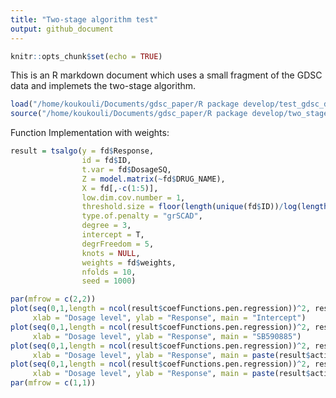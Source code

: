 ```yaml
---
title: "Two-stage algorithm test"
output: github_document
---
```


```r
knitr::opts_chunk$set(echo = TRUE)
```

This is an R markdown document which uses a small fragment of the GDSC data and implemets the two-stage algorithm.

```r
load("/home/koukouli/Documents/gdsc_paper/R package develop/test_gdsc_data.RData")
source("/home/koukouli/Documents/gdsc_paper/R package develop/two_stage_algorithm_functions.R")
```

Function Implementation with weights:

```r
result = tsalgo(y = fd$Response, 
                id = fd$ID,
                t.var = fd$DosageSQ, 
                Z = model.matrix(~fd$DRUG_NAME),
                X = fd[,-c(1:5)],
                low.dim.cov.number = 1, 
                threshold.size = floor(length(unique(fd$ID))/log(length(unique(fd$ID)))),
                type.of.penalty = "grSCAD", 
                degree = 3,
                intercept = T, 
                degrFreedom = 5, 
                knots = NULL, 
                weights = fd$weights, 
                nfolds = 10,
                seed = 1000)

par(mfrow = c(2,2))
plot(seq(0,1,length = ncol(result$coefFunctions.pen.regression))^2, result$coefFunctions.pen.regression[1,], type = "l",
     xlab = "Dosage level", ylab = "Response", main = "Intercept")
plot(seq(0,1,length = ncol(result$coefFunctions.pen.regression))^2, result$coefFunctions.pen.regression[2,], type = "l",
     xlab = "Dosage level", ylab = "Response", main = "SB590885")
plot(seq(0,1,length = ncol(result$coefFunctions.pen.regression))^2, result$coefFunctions.pen.regression[3,], type = "l",
     xlab = "Dosage level", ylab = "Response", main = paste(result$active.hdcov.pen.regression[1]))
plot(seq(0,1,length = ncol(result$coefFunctions.pen.regression))^2, result$coefFunctions.pen.regression[4,], type = "l",
     xlab = "Dosage level", ylab = "Response", main = paste(result$active.hdcov.pen.regression[2]))
par(mfrow = c(1,1))
```
